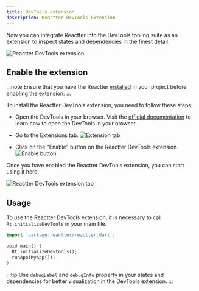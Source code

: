 ```yaml
---
title: DevTools extension
description: Reactter DevTools Extension
---
```


Now you can integrate Reactter into the DevTools tooling suite as an extension to inspect states and dependencies in the finest detail.

![Reactter DevTools extension](/reactter/devtools_extension/devtools.png)

## Enable the extension

:::note
Ensure that you have the Reactter [installed](/reactter/getting_started#instalaci%C3%B3n) in your project before enabling the extension.
:::

To install the Reactter DevTools extension, you need to follow these steps:

- Open the DevTools in your browser.
Visit the [official documentation](https://docs.flutter.dev/tools/devtools#start) to learn how to open the DevTools in your browser.

- Go to the Extensions tab.
![Extension tab](/reactter/devtools_extension/extension_tab.png)

- Click on the "Enable" button on the Reactter DevTools extension.
![Enable button](/reactter/devtools_extension/enable_button.png)

Once you have enabled the Reactter DevTools extension, you can start using it here.

![Reactter DevTools extension tab](/reactter/devtools_extension/reactter_extension.png)

## Usage

To use the Reactter DevTools extension, it is necessary to call <HM>`Rt.initializeDevTools`</HM> in your main file.

```dart title="main.dart"
import 'package:reactter/reactter.dart';

void main() {
  Rt.initializeDevtools();
  runApp(MyApp());
}
```

:::tip
Use `debugLabel` and `debugInfo` property in your states and dependencies for better visualization in the DevTools extension.
:::

